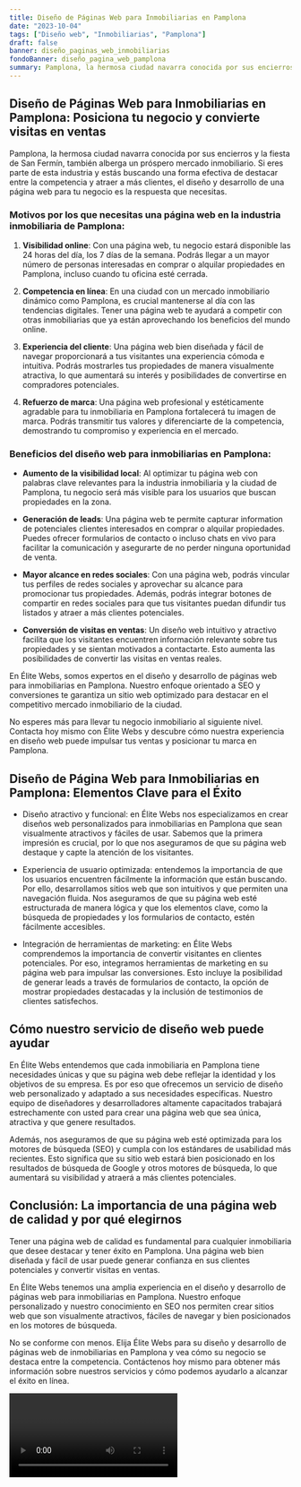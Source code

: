 ```yaml
---
title: Diseño de Páginas Web para Inmobiliarias en Pamplona
date: "2023-10-04"
tags: ["Diseño web", "Inmobiliarias", "Pamplona"]
draft: false
banner: diseño_paginas_web_inmobiliarias
fondoBanner: diseño_pagina_web_pamplona
summary: Pamplona, la hermosa ciudad navarra conocida por sus encierros y la fiesta de San Fermín, también alberga un próspero mercado inmobiliario. Si eres parte de esta industria y estás buscando una forma efectiva de destacar entre la competencia y atraer a más clientes, el diseño y desarrollo de una página web para tu negocio es la respuesta que necesitas.
---
```



## Diseño de Páginas Web para Inmobiliarias en Pamplona: Posiciona tu negocio y convierte visitas en ventas

Pamplona, la hermosa ciudad navarra conocida por sus encierros y la fiesta de San Fermín, también alberga un próspero mercado inmobiliario. Si eres parte de esta industria y estás buscando una forma efectiva de destacar entre la competencia y atraer a más clientes, el diseño y desarrollo de una página web para tu negocio es la respuesta que necesitas.

### Motivos por los que necesitas una página web en la industria inmobiliaria de Pamplona:

1. **Visibilidad online**: Con una página web, tu negocio estará disponible las 24 horas del día, los 7 días de la semana. Podrás llegar a un mayor número de personas interesadas en comprar o alquilar propiedades en Pamplona, incluso cuando tu oficina esté cerrada.

2. **Competencia en línea**: En una ciudad con un mercado inmobiliario dinámico como Pamplona, es crucial mantenerse al día con las tendencias digitales. Tener una página web te ayudará a competir con otras inmobiliarias que ya están aprovechando los beneficios del mundo online.

3. **Experiencia del cliente**: Una página web bien diseñada y fácil de navegar proporcionará a tus visitantes una experiencia cómoda e intuitiva. Podrás mostrarles tus propiedades de manera visualmente atractiva, lo que aumentará su interés y posibilidades de convertirse en compradores potenciales.

4. **Refuerzo de marca**: Una página web profesional y estéticamente agradable para tu inmobiliaria en Pamplona fortalecerá tu imagen de marca. Podrás transmitir tus valores y diferenciarte de la competencia, demostrando tu compromiso y experiencia en el mercado.

### Beneficios del diseño web para inmobiliarias en Pamplona:

- **Aumento de la visibilidad local**: Al optimizar tu página web con palabras clave relevantes para la industria inmobiliaria y la ciudad de Pamplona, tu negocio será más visible para los usuarios que buscan propiedades en la zona.

- **Generación de leads**: Una página web te permite capturar information de potenciales clientes interesados en comprar o alquilar propiedades. Puedes ofrecer formularios de contacto o incluso chats en vivo para facilitar la comunicación y asegurarte de no perder ninguna oportunidad de venta.

- **Mayor alcance en redes sociales**: Con una página web, podrás vincular tus perfiles de redes sociales y aprovechar su alcance para promocionar tus propiedades. Además, podrás integrar botones de compartir en redes sociales para que tus visitantes puedan difundir tus listados y atraer a más clientes potenciales.

- **Conversión de visitas en ventas**: Un diseño web intuitivo y atractivo facilita que los visitantes encuentren información relevante sobre tus propiedades y se sientan motivados a contactarte. Esto aumenta las posibilidades de convertir las visitas en ventas reales.

En Élite Webs, somos expertos en el diseño y desarrollo de páginas web para inmobiliarias en Pamplona. Nuestro enfoque orientado a SEO y conversiones te garantiza un sitio web optimizado para destacar en el competitivo mercado inmobiliario de la ciudad.

No esperes más para llevar tu negocio inmobiliario al siguiente nivel. Contacta hoy mismo con Élite Webs y descubre cómo nuestra experiencia en diseño web puede impulsar tus ventas y posicionar tu marca en Pamplona.

<GifSeo />

<Cta />

## Diseño de Página Web para Inmobiliarias en Pamplona: Elementos Clave para el Éxito

- Diseño atractivo y funcional: en Élite Webs nos especializamos en crear diseños web personalizados para inmobiliarias en Pamplona que sean visualmente atractivos y fáciles de usar. Sabemos que la primera impresión es crucial, por lo que nos aseguramos de que su página web destaque y capte la atención de los visitantes.

- Experiencia de usuario optimizada: entendemos la importancia de que los usuarios encuentren fácilmente la información que están buscando. Por ello, desarrollamos sitios web que son intuitivos y que permiten una navegación fluida. Nos aseguramos de que su página web esté estructurada de manera lógica y que los elementos clave, como la búsqueda de propiedades y los formularios de contacto, estén fácilmente accesibles.

- Integración de herramientas de marketing: en Élite Webs comprendemos la importancia de convertir visitantes en clientes potenciales. Por eso, integramos herramientas de marketing en su página web para impulsar las conversiones. Esto incluye la posibilidad de generar leads a través de formularios de contacto, la opción de mostrar propiedades destacadas y la inclusión de testimonios de clientes satisfechos.

## Cómo nuestro servicio de diseño web puede ayudar

En Élite Webs entendemos que cada inmobiliaria en Pamplona tiene necesidades únicas y que su página web debe reflejar la identidad y los objetivos de su empresa. Es por eso que ofrecemos un servicio de diseño web personalizado y adaptado a sus necesidades específicas. Nuestro equipo de diseñadores y desarrolladores altamente capacitados trabajará estrechamente con usted para crear una página web que sea única, atractiva y que genere resultados.

Además, nos aseguramos de que su página web esté optimizada para los motores de búsqueda (SEO) y cumpla con los estándares de usabilidad más recientes. Esto significa que su sitio web estará bien posicionado en los resultados de búsqueda de Google y otros motores de búsqueda, lo que aumentará su visibilidad y atraerá a más clientes potenciales.

## Conclusión: La importancia de una página web de calidad y por qué elegirnos

Tener una página web de calidad es fundamental para cualquier inmobiliaria que desee destacar y tener éxito en Pamplona. Una página web bien diseñada y fácil de usar puede generar confianza en sus clientes potenciales y convertir visitas en ventas.

En Élite Webs tenemos una amplia experiencia en el diseño y desarrollo de páginas web para inmobiliarias en Pamplona. Nuestro enfoque personalizado y nuestro conocimiento en SEO nos permiten crear sitios web que son visualmente atractivos, fáciles de navegar y bien posicionados en los motores de búsqueda.

No se conforme con menos. Elija Élite Webs para su diseño y desarrollo de páginas web de inmobiliarias en Pamplona y vea cómo su negocio se destaca entre la competencia. Contáctenos hoy mismo para obtener más información sobre nuestros servicios y cómo podemos ayudarlo a alcanzar el éxito en línea.

<Video />

<CtaBot job="Inmobiliarias" city="Pamplona" />

<Gmaps query="Pamplona+españa+maps" />

